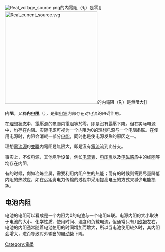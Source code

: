 [[File:Real_voltage_source.png|thumb]]的内電阻（R<sub>i</sub>）是零]]
[[File:Real_current_source.svg|300px]]的内電阻（R<sub>i</sub>）是無限大]]

'''内阻'''，又称'''内[[电阻|电阻]]'''（{{lang|en|'''internal resistance'''}}），是指[[电源|电源]]内部存在对电流的阻碍作用。

在[[理想状态|理想状态]]中，[[電壓源|電壓源]]的[[串聯|串聯]]内電阻等於零，即是沒有[[電壓|電壓]]下降。但在实际电源中，均存在内阻。实际电源可视为一个内阻为0的理想电源与一个电阻串联。在使用电源时，内阻会消耗一部分[[电能|电能]]，同时也是使电源发热的原因之一。

理想[[電流源|電流源]]的[[並聯|並聯]]内電阻是無限大，即是沒有[[電流|電流]]流到此分支。

事实上，不仅电源，其他电学设备，例如[[电流表|电流表]]、[[电压表|电压表]]以及[[电磁感应|电磁感应]]中的线圈等均存在内阻。

有的时候，例如冶炼金属，需要利用内阻产生的热能；而有的时候则需要尽量降低内阻的热效应，如在远距离电力传输的过程中采用提高电压的方式来减少电能损耗。

==电池内阻==
电池的电阻可以看成是一个内阻为0的电池与一个电阻串联。电源内阻的大小取决于电池的大小、化学性质、使用时间、温度和负载电流，但通常只有几[[歐姆|欧姆]]左右。电池的内阻通常随着电池使用的时间增加而增大，所以当电池使用较久时，其内阻会增大，进而导致对外输出的[[電動勢|电动势]]下降。
{{Electromagnetism-stub}}

[[Category:電學|Category:電學]]